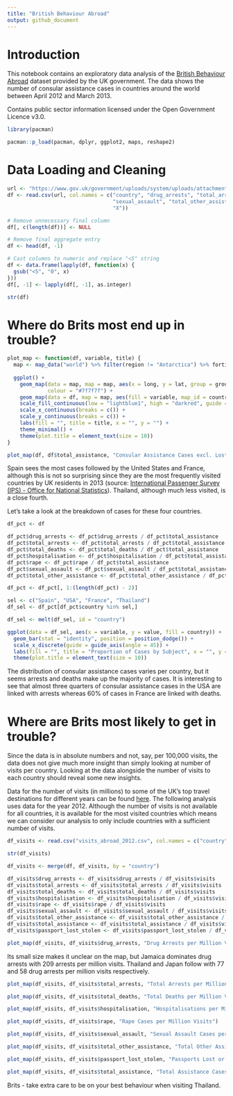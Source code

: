 ```yaml
---
title: "British Behaviour Abroad"
output: github_document
---
```


# Introduction

This notebook contains an exploratory data analysis of the [British Behaviour Abroad](https://www.data.gov.uk/dataset/35f0785d-e85b-49ef-869c-2eca49755aa5/british-behaviour-abroad) dataset provided by the UK government. The data shows the number of consular assistance cases in countries around the world between April 2012 and March 2013.

Contains public sector information licensed under the Open Government Licence v3.0.

```r
library(pacman)

pacman::p_load(pacman, dplyr, ggplot2, maps, reshape2)
```

# Data Loading and Cleaning

```r
url <- "https://www.gov.uk/government/uploads/system/uploads/attachment_data/file/259521/British_Behaviour_Abroad_2012-2013_data.csv"
df <- read.csv(url, col.names = c("country", "drug_arrests", "total_arrests", "total_deaths", "hospitalisation", "rape",
                                  "sexual_assault", "total_other_assistance", "total_assistance", "passport_lost_stolen",
                                  "X"))

# Remove unnecessary final column
df[, c(length(df))] <- NULL

# Remove final aggregate entry
df <- head(df, -1)

# Cast columns to numeric and replace "<5" string
df <- data.frame(lapply(df, function(x) {
  gsub("<5", "0", x)
}))
df[, -1] <- lapply(df[, -1], as.integer)

str(df)
```

# Where do Brits most end up in trouble?

```r
plot_map <- function(df, variable, title) {
  map <- map_data("world") %>% filter(region != "Antarctica") %>% fortify
  
  ggplot() +
    geom_map(data = map, map = map, aes(x = long, y = lat, group = group, map_id = region), fill = "white",
             colour = "#7f7f7f") +
    geom_map(data = df, map = map, aes(fill = variable, map_id = country), colour = "#7f7f7f") +
    scale_fill_continuous(low = "lightblue1", high = "darkred", guide = "colorbar") +
    scale_x_continuous(breaks = c()) +
    scale_y_continuous(breaks = c()) +
    labs(fill = "", title = title, x = "", y = "") +
    theme_minimal() +
    theme(plot.title = element_text(size = 10))
}
```

```r
plot_map(df, df$total_assistance, "Consular Assistance Cases excl. Lost/Stolen Passports")
```

Spain sees the most cases followed by the United States and France, although this is not so surprising since they are the most frequently visited countries by UK residents in 2013 (source: [International Passenger Survey (IPS) - Office for National Statistics](https://www.ons.gov.uk/peoplepopulationandcommunity/leisureandtourism/articles/traveltrends/2014-05-08#commentary-uk-residents-visits-abroad)). Thailand, although much less visited, is a close fourth.

Let's take a look at the breakdown of cases for these four countries.

```r
df_pct <- df

df_pct$drug_arrests <- df_pct$drug_arrests / df_pct$total_assistance
df_pct$total_arrests <- df_pct$total_arrests / df_pct$total_assistance
df_pct$total_deaths <- df_pct$total_deaths / df_pct$total_assistance
df_pct$hospitalisation <- df_pct$hospitalisation / df_pct$total_assistance
df_pct$rape <- df_pct$rape / df_pct$total_assistance
df_pct$sexual_assault <- df_pct$sexual_assault / df_pct$total_assistance
df_pct$total_other_assistance <- df_pct$total_other_assistance / df_pct$total_assistance

df_pct <- df_pct[, 1:(length(df_pct) - 2)]

sel <- c("Spain", "USA", "France", "Thailand")
df_sel <- df_pct[df_pct$country %in% sel,]

df_sel <- melt(df_sel, id = "country")

ggplot(data = df_sel, aes(x = variable, y = value, fill = country)) +
  geom_bar(stat = "identity", position = position_dodge()) +
  scale_x_discrete(guide = guide_axis(angle = 45)) +
  labs(fill = "", title = "Proportion of Cases by Subject", x = "", y = "") +
  theme(plot.title = element_text(size = 10))
```

The distribution of consular assistance cases varies per country, but it seems arrests and deaths make up the majority of cases. It is interesting to see that almost three quarters of consular assistance cases in the USA are linked with arrests whereas 60% of cases in France are linked with deaths.

# Where are Brits most likely to get in trouble?

Since the data is in absolute numbers and not, say, per 100,000 visits, the data does not give much more insight than simply looking at number of visits per country. Looking at the data alongside the number of visits to each country should reveal some new insights.

Data for the number of visits (in millions) to some of the UK's top travel destinations for different years can be found [here](https://www.finder.com/uk/outbound-tourism-statistics). The following analysis uses data for the year 2012. Although the number of visits is not available for all countries, it is available for the most visited countries which means we can consider our analysis to only include countries with a sufficient number of visits.

```r
df_visits <- read.csv("visits_abroad_2012.csv", col.names = c("country", "visits"))

str(df_visits)
```

```r
df_visits <- merge(df, df_visits, by = "country")

df_visits$drug_arrests <- df_visits$drug_arrests / df_visits$visits
df_visits$total_arrests <- df_visits$total_arrests / df_visits$visits
df_visits$total_deaths <- df_visits$total_deaths / df_visits$visits
df_visits$hospitalisation <- df_visits$hospitalisation / df_visits$visits
df_visits$rape <- df_visits$rape / df_visits$visits
df_visits$sexual_assault <- df_visits$sexual_assault / df_visits$visits
df_visits$total_other_assistance <- df_visits$total_other_assistance / df_visits$visits
df_visits$total_assistance <- df_visits$total_assistance / df_visits$visits
df_visits$passport_lost_stolen <- df_visits$passport_lost_stolen / df_visits$visits

plot_map(df_visits, df_visits$drug_arrests, "Drug Arrests per Million Visits")
```

Its small size makes it unclear on the map, but Jamaica dominates drug arrests with 209 arrests per million visits. Thailand and Japan follow with 77 and 58 drug arrests per million visits respectively.

```r
plot_map(df_visits, df_visits$total_arrests, "Total Arrests per Million Visits")

plot_map(df_visits, df_visits$total_deaths, "Total Deaths per Million Visits")

plot_map(df_visits, df_visits$hospitalisation, "Hospitalisations per Million Visits")

plot_map(df_visits, df_visits$rape, "Rape Cases per Million Visits")

plot_map(df_visits, df_visits$sexual_assault, "Sexual Assault Cases per Million Visits")

plot_map(df_visits, df_visits$total_other_assistance, "Total Other Assistance Cases per Million Visits")

plot_map(df_visits, df_visits$passport_lost_stolen, "Passports Lost or Stolen per Million Visits")

plot_map(df_visits, df_visits$total_assistance, "Total Assistance Cases per Million Visits")
```

Brits - take extra care to be on your best behaviour when visiting Thailand.
